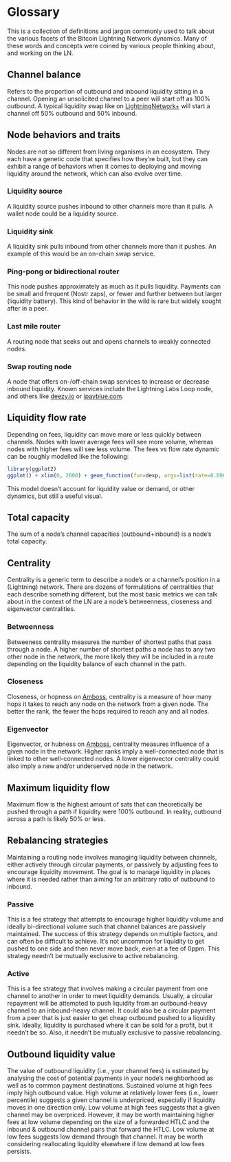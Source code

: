 # Glossary {#glossary}

This is a collection of definitions and jargon commonly used to talk about the various facets of the Bitcoin Lightning Network dynamics. Many of these words and concepts were coined by various people thinking about, and working on the LN.

## Channel balance {-#channel-balance}

Refers to the proportion of outbound and inbound liquidity sitting in a channel. Opening an unsolicited channel to a peer will start off as 100% outbound. A typical liquidity swap like on [LightningNetwork+](https://lightningnetwork.plus) will start a channel off 50% outbound and 50% inbound.

## Node behaviors and traits {-#nodebehaviors}

Nodes are not so different from living organisms in an ecosystem. They each have a genetic code that specifies how they're built, but they can exhibit a range of behaviors when it comes to deploying and moving liquidity around the network, which can also evolve over time.

### Liquidity source {-#liquidity-source}

A liquidity source pushes inbound to other channels more than it pulls. A wallet node could be a liquidity source.

### Liquidity sink {-#liquidity-sink}

A liquidity sink pulls inbound from other channels more than it pushes. An example of this would be an on-chain swap service.

### Ping-pong or bidirectional router {-#twoway}

This node pushes approximately as much as it pulls liquidity. Payments can be small and frequent (Nostr zaps), or fewer and further between but larger (liquidity battery). This kind of behavior in the wild is rare but widely sought after in a peer.

### Last mile router {-#lastmile}

A routing node that seeks out and opens channels to weakly connected nodes.

### Swap routing node {-#swaprouting}

A node that offers on-/off-chain swap services to increase or decrease inbound liquidity. Known services include the Lightning Labs Loop node, and others like [deezy.io](https://swap.deezy.io/) or [ipayblue.com](https://www.ipayblue.com/ipb/def/home/).

## Liquidity flow rate {-#liquidity-flow-rate}

Depending on fees, liquidity can move more or less quickly between channels. Nodes with lower average fees will see more volume, whereas nodes with higher fees will see less volume. The fees vs flow rate dynamic can be roughly modelled like the following:

```r
library(ggplot2)
ggplot() + xlim(0, 2000) + geom_function(fun=dexp, args=list(rate=0.006)) + xlab("Fee rate (ppm)") + ylab("Liquidity flow rate") + theme(axis.text.y=element_blank())
```

This model doesn't account for liquidity value or demand, or other dynamics, but still a useful visual.

## Total capacity {-#total-capacity}

The sum of a node's channel capacities (outbound+inbound) is a node's total capacity.

## Centrality {-#centrality}

Centrality is a generic term to describe a node's or a channel's position in a (Lightning) network. There are dozens of formulations of centralities that each describe something different, but the most basic metrics we can talk about in the context of the LN are a node's betweenness, closeness and eigenvector centralities.

### Betweenness {-#betweenness}

Betweeness centrality measures the number of shortest paths that pass through a node. A higher number of shortest paths a node has to any two other node in the network, the more likely they will be included in a route depending on the liquidity balance of each channel in the path.

### Closeness {-#closeness}

Closeness, or hopness on [Amboss](https://amboss.space), centrality is a measure of how many hops it takes to reach any node on the network from a given node. The better the rank, the fewer the hops required to reach any and all nodes.

### Eigenvector {-#eigenvector}

Eigenvector, or hubness on [Amboss](https://amboss.space), centrality measures influence of a given node in the network. Higher ranks imply a well-connected node that is linked to other well-connected nodes. A lower eigenvector centrality could also imply a new and/or underserved node in the network.

##  Maximum liquidity flow {-#maxflow}

Maximum flow is the highest amount of sats that can theoretically be pushed through a path if liquidity were 100% outbound. In reality, outbound across a path is likely 50% or less.

## Rebalancing strategies {-#rebalancing-strategies}

Maintaining a routing node involves managing liquidity between channels, either actively through circular payments, or passively by adjusting fees to encourage liquidity movement. The goal is to manage liquidity in places where it is needed rather than aiming for an arbitrary ratio of outbound to inbound.

### Passive {-#passive}

This is a fee strategy that attempts to encourage higher liquidity volume and ideally bi-directional volume such that channel balances are passively maintained. The success of this strategy depends on multiple factors, and can often be difficult to achieve. It's not uncommon for liquidity to get pushed to one side and then never move back, even at a fee of 0ppm. This strategy needn't be mutually exclusive to active rebalancing.

### Active {-#active}

This is a fee strategy that involves making a circular payment from one channel to another in order to meet liquidity demands. Usually, a circular repayment will be attempted to push liquidity from an outbound-heavy channel to an inbound-heavy channel. It could also be a circular payment from a peer that is just easier to get cheap outbound pushed to a liquidity sink. Ideally, liquidity is purchased where it can be sold for a profit, but it needn't be so. Also, it needn't be mutually exclusive to passive rebalancing.

## Outbound liquidity value {-#outbound-value}

The value of outbound liquidity (i.e., your channel fees) is estimated by analysing the cost of potential payments in your node's neighborhood as well as to common payment destinations. Sustained volume at high fees imply high outbound value. High volume at relatively lower fees (i.e., lower percentile) suggests a given channel is underpriced, especially if liquidity moves in one direction only. Low volume at high fees suggests that a given channel may be overpriced. However, it may be worth maintaining higher fees at low volume depending on the size of a forwarded HTLC and the inbound & outbound channel pairs that forward the HTLC. Low volume at low fees suggests low demand through that channel. It may be worth considering reallocating liquidity elsewhere if low demand at low fees persists.
